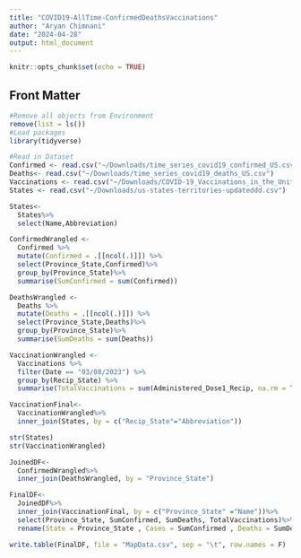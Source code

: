 ```yaml
---
title: "COVID19-AllTime-ConfirmedDeathsVaccinations"
author: "Aryan Chimnani"
date: "2024-04-28"
output: html_document
---
```


```r
knitr::opts_chunk$set(echo = TRUE)
```

## Front Matter
```r
#Remove all objects from Environment
remove(list = ls())
#Load packages
library(tidyverse)

#Read in Dataset
Confirmed <- read.csv("~/Downloads/time_series_covid19_confirmed_US.csv")
Deaths<- read.csv("~/Downloads/time_series_covid19_deaths_US.csv")
Vaccinations <- read.csv("~/Downloads/COVID-19_Vaccinations_in_the_United_States_County.csv")
States <- read.csv("~/Downloads/us-states-territories-updateddd.csv")
```

```r
States<-
  States%>%
  select(Name,Abbreviation)
```


```r
ConfirmedWrangled <- 
  Confirmed %>%
  mutate(Confirmed = .[[ncol(.)]]) %>%
  select(Province_State,Confirmed)%>%
  group_by(Province_State)%>%
  summarise(SumConfirmed = sum(Confirmed))
```

```r
DeathsWrangled <- 
  Deaths %>%
  mutate(Deaths = .[[ncol(.)]]) %>%
  select(Province_State,Deaths)%>%
  group_by(Province_State)%>%
  summarise(SumDeaths = sum(Deaths))
```

```r
VaccinationWrangled <- 
  Vaccinations %>%
  filter(Date == "03/08/2023") %>%
  group_by(Recip_State) %>%
  summarise(TotalVaccinations = sum(Administered_Dose1_Recip, na.rm = TRUE))

VaccinationFinal<-
  VaccinationWrangled%>%
  inner_join(States, by = c("Recip_State"="Abbreviation"))

str(States)
str(VaccinationWrangled)
```

```r
JoinedDF<-
  ConfirmedWrangled%>%
  inner_join(DeathsWrangled, by = "Province_State")

FinalDF<-
  JoinedDF%>%
  inner_join(VaccinationFinal, by = c("Province_State" ="Name"))%>%
  select(Province_State, SumConfirmed, SumDeaths, TotalVaccinations)%>%
  rename(State = Province_State , Cases = SumConfirmed , Deaths = SumDeaths, Vaccinations = TotalVaccinations)

write.table(FinalDF, file = "MapData.csv", sep = "\t", row.names = F)
  
```


